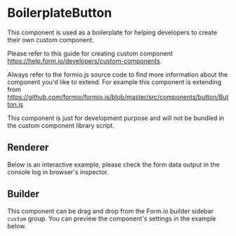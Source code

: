 
<Meta of={BoilerplateButtonStories} />

# BoilerplateButton

This component is used as a boilerplate for helping developers to create their own custom component.

Please refer to this guide for creating custom component https://help.form.io/developers/custom-components.

Always refer to the formio.js source code to find more information about the component you'd like to extend.
For example this component is extending from https://github.com/formio/formio.js/blob/master/src/components/button/Button.js

This component is just for development purpose and will not be bundled in the custom component library script.

## Renderer

Below is an interactive example, please check the form data output in the console log in browser's inspector.

<Canvas>
  <Story of={BoilerplateButtonStories.Renderer} />
</Canvas>

## Builder

This component can be drag and drop from the Form.io builder sidebar `custom` group.
You can preview the component's settings in the example below.

<Canvas>
  <Story of={BoilerplateButtonStories.Builder} />
</Canvas>
